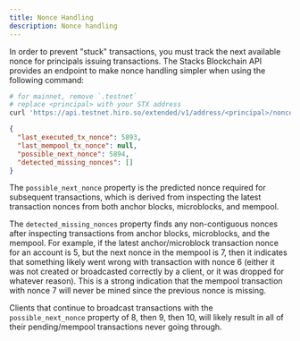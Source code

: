 ```yaml
---
title: Nonce Handling
description: Nonce handling
---
```


In order to prevent "stuck" transactions, you must track the next available nonce for principals issuing transactions. The
Stacks Blockchain API provides an endpoint to make nonce handling simpler when using the following command:

```bash
# for mainnet, remove `.testnet`
# replace <principal> with your STX address
curl 'https://api.testnet.hiro.so/extended/v1/address/<principal>/nonces'
```

```json
{
  "last_executed_tx_nonce": 5893,
  "last_mempool_tx_nonce": null,
  "possible_next_nonce": 5894,
  "detected_missing_nonces": []
}
```

The `possible_next_nonce` property is the predicted nonce required for subsequent transactions, which is derived from inspecting the latest transaction nonces from both anchor blocks, microblocks, and mempool.

The `detected_missing_nonces` property finds any non-contiguous nonces after inspecting transactions from anchor blocks, microblocks, and the mempool. For example, if the latest anchor/microblock transaction nonce for an account is 5, but the next nonce in the mempool is 7, then it indicates that something likely went wrong with transaction with nonce 6 (either it was not created or broadcasted correctly by a client, or it was dropped for whatever reason). This is a strong indication that the mempool transaction with nonce 7 will never be mined since the previous nonce is missing.

Clients that continue to broadcast transactions with the `possible_next_nonce` property of 8, then 9, then 10, will likely result in all of their pending/mempool transactions never going through.